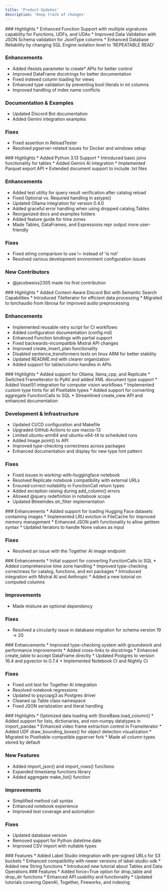 ```yaml
---
title: 'Product Updates'
description: 'Keep track of changes'
---
```


<Update label="2024-12-26" description="v0.2.28-29">
### Highlights
* Enhanced Function Support with multiple signatures capability for Functions, UDFs, and UDAs
* Improved Data Validation with JSON Schema validation for JsonType columns
* Enhanced Database Reliability by changing SQL Engine isolation level to 'REPEATABLE READ'

### Enhancements
* Added ifexists parameter to create* APIs for better control
* Improved DataFrame docstrings for better documentation
* Fixed indexed column loading for views
* Enhanced type validation by preventing bool literals in int columns
* Improved handling of index name conflicts

### Documentation & Examples
* Updated Discord Bot documentation
* Added Gemini integration examples

### Fixes
* Fixed assertion in ReloadTester
* Resolved pgserver-related issues for Docker and windows setup
</Update>

<Update label="2024-12-02" description="v0.2.26-27">
### Highlights
* Added Python 3.13 Support
* Introduced basic joins functionality for tables
* Added Gemini AI integration
* Implemented Parquet export API
* Extended document support to include .txt files

### Enhancements
* Added test utility for query result verification after catalog reload
* Fixed Optional vs. Required handling in astype()
* Updated Ollama integration for version 0.4.0
* Added graceful error handling when using dropped catalog.Tables
* Reorganized docs and examples folders
* Added feature guide for time zones
* Made Tables, DataFrames, and Expressions repr output more user-friendly

### Fixes
* Fixed string comparison to use != instead of 'is not'
* Resolved various development environment configuration issues

### New Contributors
* @jacobweiss2305 made his first contribution
</Update>

<Update label="2024-11-19" description="v0.2.24-25">
### Highlights
* Added Context-Aware Discord Bot with Semantic Search Capabilities
* Introduced TileIterator for efficient data processing
* Migrated to torchaudio from librosa for improved audio preprocessing

### Enhancements
* Implemented reusable retry script for CI workflows
* Added configuration documentation (config.md)
* Enhanced Function bindings with partial support
* Fixed backwards-incompatible Mistral API changes
* Improved create_insert_plan functionality
* Disabled sentence_transformers tests on linux ARM for better stability
* Updated README.md with clearer organization
* Added support for table/column handles in APIs
</Update>

<Update label="2024-11-01" description="v0.2.21-23">
### Highlights
* Added support for Ollama, llama_cpp, and Replicate
* Switched FrameIterator to PyAV and added XML document type support
* Added Voxel51 integration for computer vision workflows
* Implemented custom type hints for all Pixeltable types
* Added support for converting aggregate FunctionCalls to SQL
* Streamlined create_view API and enhanced documentation

### Development & Infrastructure
* Updated CI/CD configuration and Makefile
* Upgraded GitHub Actions to use macos-13
* Limited ubuntu-arm64 and ubuntu-x64-t4 to scheduled runs
* Added Image.point() to API
* Improved type-checking correctness across packages
* Enhanced documentation and display for new type hint pattern

### Fixes
* Fixed issues in working-with-huggingface notebook
* Resolved Replicate notebook compatibility with external URLs
* Ensured correct nullability in FunctionCall return types
* Added exception raising during add_column() errors
* Allowed @query redefinition in notebook scope
* Updated BtreeIndex.str_filter implementation
</Update>

<Update label="2024-09-22" description="v0.2.19-20">
### Enhancements
* Added support for loading Hugging Face datasets containing images
* Implemented LRU eviction in FileCache for improved memory management
* Enhanced JSON path functionality to allow getitem syntax
* Updated iterators to handle None values as input

### Fixes
* Resolved an issue with the Together AI image endpoint
</Update>

<Update label="2024-09-18" description="v0.2.17-18">
### Enhancements
* Initial support for converting FunctionCalls to SQL
* Added comprehensive time zone handling
* Improved type-checking correctness for catalog, functions, and ext packages
* Introduced integration with Mistral AI and Anthropic
* Added a new tutorial on computed columns

### Improvements
* Made mistune an optional dependency

### Fixes
* Resolved a circularity issue in database migration for schema version 19 -> 20
</Update>

<Update label="2024-09-05" description="v0.2.16">
### Enhancements
* Improved type-checking system with groundwork and performance improvements
* Added cross-links to docstrings
* Enhanced create_table to accept DataFrame directly
* Updated Postgres to version 16.4 and pgvector to 0.7.4
* Implemented Notebook CI and Nightly CI

### Fixes
* Fixed unit test for Together AI integration
* Resolved notebook regressions
* Updated to psycopg3 as Postgres driver
* Cleaned up Table class namespace
* Fixed JSON serialization and literal handling
</Update>

<Update label="2024-08-22" description="v0.2.14-15">
### Highlights
* Optimized data loading with StoreBase.load_column()
* Added support for lists, dictionaries, and non-numpy datatypes in import_pandas
* Enhanced video frame extraction control in FrameIterator
* Added UDF draw_bounding_boxes() for object detection visualization
* Migrated to Pixeltable-compatible pgserver fork
* Made all column types stored by default

### New Features
* Added import_json() and import_rows() functions
* Expanded timestamp functions library
* Added aggregate make_list() function

### Improvements
* Simplified method call syntax
* Enhanced notebook experience
* Improved test coverage and automation

### Fixes
* Updated database version
* Removed support for Python datetime.date
* Improved CSV import with nullable types
</Update>

<Update label="2024-08-02" description="v0.2.13">
### Features
* Added Label Studio integration with pre-signed URLs for S3 buckets
* Enhanced compatibility with newer versions of label-studio-sdk
* Added new String functions
* Introduced new tutorial about Tables and Data Operations
</Update>

<Update label="2024-07-20" description="v0.2.12">
### Features
* Added force=True option for drop_table and drop_dir functions
* Enhanced API usability and functionality
* Updated tutorials covering OpenAI, Together, Fireworks, and indexing
</Update>